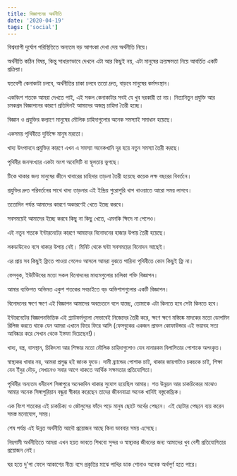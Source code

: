 ```yaml
---
title: বিজ্ঞাপনের অর্থনীতি
date: '2020-04-19'
tags: ['social']
---
```


বিশ্বব্যাপী দুর্যোগ পরিস্থিতিতে অন্যতম বড় আশংকা দেখা দেয় অর্থনীতি নিয়ে।

অর্থনীতি কঠিন বিষয়, কিন্তু সাধারণভাবে দেখলে এটা আর কিছুই নয়, এটা মানুষের ক্রয়ক্ষমতা নিয়ে আবর্তিত একটি প্রক্রিয়া।

যতবেশী কেনাকাটা চলবে, অর্থনীতির চাকা চলবে ততো দ্রুত, বাড়বে মানুষের কর্মসংস্থান।

একবিংশ শতকে আমরা দেখতে পাই, এই সকল কেনাকাটার সবই যে খুব দরকারী তা নয়। নিত্যনিতুন প্রযুক্তি আর চমকপ্রদ বিজ্ঞাপনের কারণে প্রতিদিনই আমাদের অজস্র চাহিদা তৈরী হচ্ছে।

বিজ্ঞান ও প্রযুক্তির কল্যাণে মানুষের মৌলিক চাহিদাগুলোর অনেক সমস্যাই সমাধান হয়েছে। 

একসময় পৃথিবীতে দুর্ভিক্ষে মানুষ মরতো। 

খাদ্য উৎপাদনে প্রযুক্তির কারণে এখন এ সমস্যা অনেকখানি দূর হয়ে নতুন সমস্যা তৈরী করছে।

পৃথিবীর জনসংখ্যার একটা অংশ অবেসিটি বা স্থূলতায় ভুগছে।

টিকে থাকার জন্য মানুষের জীনে খাবারের চাহিদার তাড়না তৈরী হয়েছে কয়েক লক্ষ বছরের বিবর্তনে।

প্রযুক্তির দ্রুত পরিবর্তনের সাথে খাদ্য তাড়নার এই ইন্দ্রিয় পুরোপুরি খাপ খাওয়াতে আরো সময় লাগবে।

ততোদিন পর্যন্ত আমাদের কারণে অকারণেই খেতে ইচ্ছে করবে।

সবসময়েই আমাদের ইচ্ছে করবে কিছু না কিছু খেতে, এমনকি ক্ষিদে না পেলেও।

এই নতুন শতকে ইন্টারনেটের কারণে আমাদের বিনোদনের হাজার উপায় তৈরী হয়েছে।

লকডাউনেও বসে থাকার উপায় নেই। মিনিট থেকে ঘন্টা সবসময়ের বিনোদন আছেই।

এর প্রায় সব কিছুই ফ্রিতে পাওয়া গেলেও আসলে আমরা বুঝতে পারিনা পৃথিবীতে কোন কিছুই ফ্রি না।

ফেসবুক, ইউটিউবের মতো সকল বিনোদনের মাধ্যমগুলোর চালিকা শক্তি বিজ্ঞাপন।

আমার ব্যক্তিগত অভিমত একুশ শতকের সবচাইতে বড় অভিশাপগুলোর একটি বিজ্ঞাপন।

বিনোদনের ক্ষণে ক্ষণে এই বিজ্ঞাপন আমাদের অবচেতনে বলে যাচ্ছে, তোমাকে এটা কিনতে হবে সেটা কিনতে হবে।

ইন্টারনেটের বিজ্ঞাপনভিত্তিক এই প্ল্যাটফর্মগুলো সেভাবেই নিজেদের তৈরী করে, ক্ষণে ক্ষণে মস্তিষ্কে মাদকের মতো ডোপমিন রিলিজ করতে থাকে যেন আমরা এখানে ফিরে ফিরে আসি (ফেসবুকের একজন প্রাক্তন কোফাউন্ডার এই ভয়াবহ সত্য আবিষ্কার করে সেখান থেকে ইস্তফা দিয়েছেন!)।

খাদ্য, বস্ত্র, বাসস্থান, চিকিৎসা আর শিক্ষার মতো মৌলিক চাহিদাগুলোও যেন নানারকম বিলাসিতার পোশাকে অলংকৃত।

স্বাস্থ্যকর খাবার নয়, আমরা প্রলুব্ধ হই জাংক ফুডে। দামী ব্র‍্যান্ডের পোশাক চাই, থাকার জায়গাটাও চকচকে চাই, শিক্ষা যেন ইঁদুর দৌড়, সেখানেও সবার আগে থাকতে আর্থিক সক্ষমতার প্রতিযোগিতা।

পৃথিবীর অন্যতম ধনীদেশ সিঙ্গাপুরে অনেকদিন থাকার সুযোগ হয়েছিল আমার। শত উন্নয়ন আর চাকচিক্যের মাঝেও আমার অনেক সিঙ্গাপুরিয়ান বন্ধুরা স্বীকার করেছেন তাদের জীবনযাত্রা অনেক খানিই বস্তুকেন্দ্রিক।

এক বিংশ শতকের এই চাকচিক্য ও জৌলুসের ফাঁদে পড়ে মানুষ ছোটে অর্থের পেছনে। এই ছোটার পেছনে ব্যয় করেন সমস্ত মনোযোগ, সময়।

শেষ পর্যন্ত এই উন্নত অর্থনীতি আদৌ প্রয়োজন আছে কিনা ভাববার সময় এসেছে।

নিম্নগামী অর্থনীতিতে আমরা এখন হয়ত ভাবতে শিখবো সুন্দর ও স্বাস্থ্যকর জীবনের জন্য আমাদের খুব বেশী প্রতিযোগিতার প্রয়োজন নেই।

ঘর হতে দু'পা ফেলে আকাশের নীচে বসে প্রকৃতির মাঝে পাখির ডাক শোনাও অনেক অর্থপূর্ণ হতে পারে।
